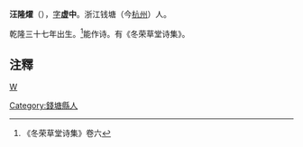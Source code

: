 {{expand|time=2017-03-18T16:49:07+00:00}}
{{refimprove|time=2017-03-18T16:49:07+00:00}}
'''汪隆燿'''（{{bd|1772年||1837年}}），[[表字|字]]'''虚中'''。浙江钱塘（今[[杭州|杭州]]）人。

乾隆三十七年出生。<ref>《冬荣草堂诗集》卷六</ref>能作诗。有《冬荣草堂诗集》。

==注釋==
{{reflist}}

[[category:清朝詩人|W]]
[[Category:錢塘縣人|Category:錢塘縣人]]
{{清朝人物小作品}}